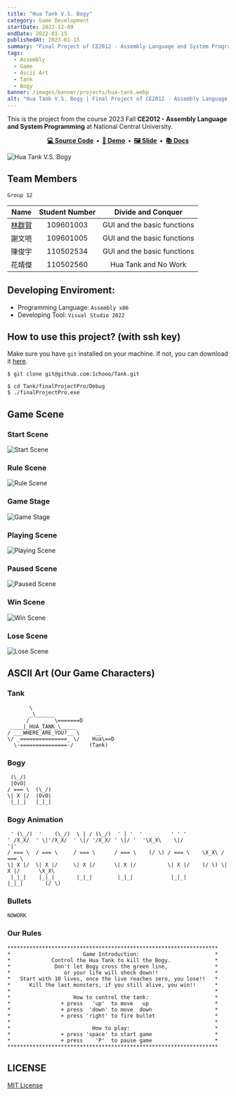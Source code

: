 ```yaml
---
title: "Hua Tank V.S. Bogy"
category: Game Development
startDate: 2022-12-09
endDate: 2022-01-15
publishedAt: 2023-01-15
summary: "Final Project of CE2012 - Assembly Language and System Programming"
tags: 
  - Assembly
  - Game
  - Ascii Art
  - Tank
  - Bogy
banner: /images/banner/projects/hua-tank.webp
alt: "Hua Tank V.S. Bogy | Final Project of CE2012 - Assembly Language and System Programming"
---
```


This is the project from the course 2023 Fall **CE2012 - Assembly Language and System Programming** at National Central University.

<div align="center">
  <strong>
    <a href="https://github.com/1chooo/hua-tank">💻 Source Code</a>&nbsp;&nbsp;&bull;&nbsp;
    <a href="https://www.youtube.com/watch?v=LDo21oNI0Ws">🎥 Demo</a>&nbsp;&nbsp;&bull;&nbsp;
    <a href="https://github.com/1chooo/hua-tank/blob/main/assets/docs/%5BCE2012%5D_final_demo.pdf">🖼️ Slide</a>&nbsp;&nbsp;&bull;&nbsp;
    <a href="https://github.com/1chooo/hua-tank/blob/main/assets/docs/%5BCE2012%5D_final_report.pdf">📚 Docs</a>
  </strong>
</div>

![Hua Tank V.S. Bogy](/images/banner/projects/hua-tank.webp)

## Team Members

`Group 12`

|  Name  | Student Number |    Divide and Conquer       |
|:------:|:--------------:|:---------------------------:|
|  [林群賀](https://1chooo.com) |   109601003    | GUI and the basic functions |
|  謝文喨 |   109601005    | GUI and the basic functions |
|  陳俊宇 |   110502534    | GUI and the basic functions |
|  花靖傑 |   110502560    |     Hua Tank and No Work    |


## Developing Enviroment:

- Programming Language: `Assembly x86`
- Developing Tool: `Visual Studio 2022`

## How to use this project? (with ssh key)

Make sure you have `git` installed on your machine. If not, you can download it [here](https://git-scm.com/downloads).

``` shell
$ git clone git@github.com:1chooo/Tank.git

$ cd Tank/finalProjectPro/Debug
$ ./finalProjectPro.exe
```

## Game Scene


### Start Scene

![Start Scene](https://raw.githubusercontent.com/1chooo/hua-tank/main/assets/img/start_scene.png)

### Rule Scene

![Rule Scene](https://raw.githubusercontent.com/1chooo/hua-tank/main/assets/img/rule_scene.png)

### Game Stage

![Game Stage](https://raw.githubusercontent.com/1chooo/hua-tank/main/assets/img/game_scene.png)

### Playing Scene

![Playing Scene](https://raw.githubusercontent.com/1chooo/hua-tank/main/assets/img/playing_scene.png)

### Paused Scene

![Paused Scene](https://raw.githubusercontent.com/1chooo/hua-tank/main/assets/img/paused_scene.png)

### Win Scene

![Win Scene](https://raw.githubusercontent.com/1chooo/hua-tank/main/assets/img/win_scene.png)

### Lose Scene

![Lose Scene](https://raw.githubusercontent.com/1chooo/hua-tank/main/assets/img/lose_scene.png)


## ASCII Art (Our Game Characters)

### Tank 

```
       \                
       _\______         
      /        \=======D
 ____|_HUA_TANK_\_____  
/ ___WHERE_ARE_YOU?__ \     __    
\/ _===============_ \/    Hua\==D
  \-===============-/     (Tank)  
```

### Bogy

```
 (\_/) 
 |OvO| 
/ === \  (\_/)
\| X |/  |OvO|
 |_|_|   |_|_|
```

### Bogy Animation

```
 ' (\_/)  '    (\_/)  \ | / (\_/)  ' | '  '         ' ' '                             
' /X_X/  ' \|'/X_X/  ' \|/ '/X_X/ ' \|/ '  '\X_X\    \|/              '|'             
/ === \  / === \     / === \      / === \    (/ \) / === \    \X_X\ / === \           
\| X |/  \| X |/     \| X |/      \| X |/          \| X |/    (/ \) \| X |/      \X_X\
 |_|_|    |_|_|       |_|_|        |_|_|            |_|_|            |_|_|       (/ \) 
```

### Bullets

```
NOWORK
```

### Our Rules

```
*******************************************************************
*                       Game Introduction:                        *
*             Control the Hua Tank to kill the Bogy.              *
*              Don't let Bogy cross the green line,               *
*                 or your life will shock down!!                  *
*   Start with 10 lives, once the live reaches zero, you lose!!   *
*      Kill the last monsters, if you still alive, you win!!      *
*                                                                 *
*                    How to control the tank:                     *
*                + press   'up'  to move   up                     *
*                + press  'down' to move  down                    *
*                + press 'right' to fire bullet                   *
*                                                                 *
*                          How to play:                           *
*                + press 'space' to start game                    *
*                + press    'P'  to pause game                    *
*******************************************************************
```

## LICENSE

[MIT License](https://github.com/1chooo/hua-tank/blob/main/LICENSE)
